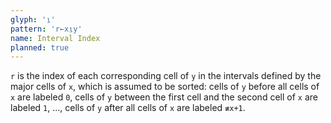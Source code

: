 ```yaml
---
glyph: '⍸'
pattern: 'r←x⍸y'
name: Interval Index
planned: true
---
```


`r` is the index of each corresponding cell of `y` in the intervals defined by the major cells of `x`, which is assumed to be sorted: cells of `y` before all cells of `x` are labeled `0`, cells of `y` between the first cell and the second cell of `x` are labeled `1`, ..., cells of `y` after all cells of `x` are labeled `≢x+1`.